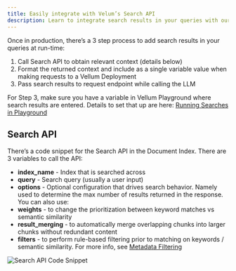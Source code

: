 ```yaml
---
title: Easily integrate with Velum’s Search API
description: Learn to integrate search results in your queries with our easy 3-step process, including API calls and formatting tips.
---
```

Once in production, there’s a 3 step process to add search results in your queries at run-time:

1. Call Search API to obtain relevant context (details below)
2. Format the returned context and include as a single variable value when making requests to a Vellum Deployment
3. Pass search results to request endpoint while calling the LLM

For Step 3, make sure you have a variable in Vellum Playground where search results are entered. Details to set that up are here: [Running Searches in Playground](/help-center/documents/running-searches)

## Search API

There’s a code snippet for the Search API in the Document Index. There are 3 variables to call the API:

- **index_name** - Index that is searched across
- **query** - Search query (usually a user input)
- **options** - Optional configuration that drives search behavior. Namely used to 
determine the max number of results returned in the response. You can also use:
- **weights** - to change the prioritization between keyword matches vs semantic similarity
- **result_merging** - to automatically merge overlapping chunks into larger chunks without redundant content
- **filters** - to perform rule-based filtering prior to matching on keywords / semantic similarity. 
For more info, see [Metadata Filtering](/help-center/documents/metadata-filtering)

![Search API Code Snippet](https://storage.googleapis.com/vellum-public/help-docs/search_api_code_snippet.png)
